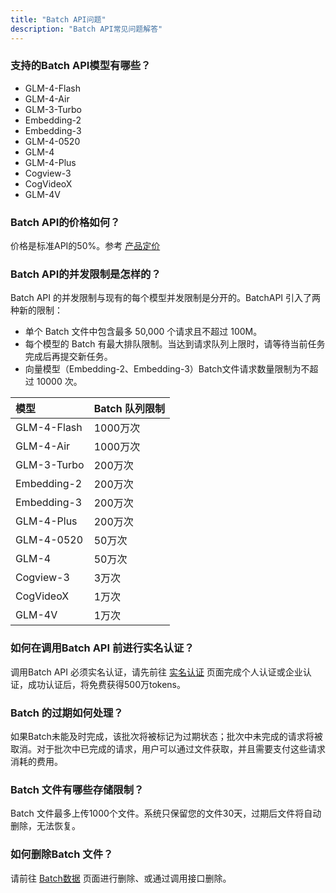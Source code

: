 ```yaml
---
title: "Batch API问题"
description: "Batch API常见问题解答"
---
```

### 支持的Batch API模型有哪些？

- GLM-4-Flash
- GLM-4-Air
- GLM-3-Turbo
- Embedding-2
- Embedding-3
- GLM-4-0520
- GLM-4
- GLM-4-Plus
- Cogview-3
- CogVideoX
- GLM-4V

### Batch API的价格如何？

价格是标准API的50%。参考 [产品定价](https://open.bigmodel.cn/pricing)

### Batch API的并发限制是怎样的？

Batch API 的并发限制与现有的每个模型并发限制是分开的。BatchAPI 引入了两种新的限制：

- 单个 Batch 文件中包含最多 50,000 个请求且不超过 100M。
- 每个模型的 Batch 有最大排队限制。当达到请求队列上限时，请等待当前任务完成后再提交新任务。
- 向量模型（Embedding-2、Embedding-3）Batch文件请求数量限制为不超过 10000 次。

| 模型 | Batch 队列限制 |
| :--- | :------------- |
| GLM-4-Flash | 1000万次 |
| GLM-4-Air   | 1000万次 |
| GLM-3-Turbo | 200万次  |
| Embedding-2 | 200万次  |
| Embedding-3 | 200万次  |
| GLM-4-Plus | 200万次   |
| GLM-4-0520  | 50万次   |
| GLM-4       | 50万次   |
| Cogview-3   | 3万次   |
| CogVideoX   | 1万次   |
| GLM-4V      | 1万次   |

### 如何在调用Batch API 前进行实名认证？

调用Batch API 必须实名认证，请先前往 [实名认证](https://open.bigmodel.cn/usercenter/auth) 页面完成个人认证或企业认证，成功认证后，将免费获得500万tokens。

### Batch 的过期如何处理？

如果Batch未能及时完成，该批次将被标记为过期状态；批次中未完成的请求将被取消。对于批次中已完成的请求，用户可以通过文件获取，并且需要支付这些请求消耗的费用。

### Batch 文件有哪些存储限制？

Batch 文件最多上传1000个文件。系统只保留您的文件30天，过期后文件将自动删除，无法恢复。

### 如何删除Batch 文件？

请前往 [Batch数据](https://open.bigmodel.cn/console/batch/dataset) 页面进行删除、或通过调用接口删除。